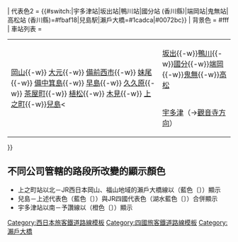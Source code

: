 {{鐵道路線
| 名稱 =  [[瀨戶大橋線]]（[[宇野線]]、[[本四備讚線]]、[[予讚線]]）（[[File:JR logo (west).svg|25px|西日本旅客鐵道|link=西日本旅客鐵道]] 岡山－兒島 [[File:JRW oka-M.svg|20px]] / [[File:JR logo (shikoku).svg|25px|四國旅客鐵道|link=四國旅客鐵道]] 兒島－高松）
| 代表色 = {{#switch:{{PAGENAME}}|宇多津站|坂出站|鴨川站|國分站 (香川縣)|端岡站|鬼無站|高松站 (香川縣)=#fbaf18|#0072bf}}
| 代表色2 = {{#switch:{{PAGENAME}}|宇多津站|坂出站|鴨川站|國分站 (香川縣)|端岡站|鬼無站|高松站 (香川縣)=#fbaf18|兒島駅|瀨戶大橋=#1cadca|#0072bc}}
| 背景色 = #fff
| 車站列表 = <table style="margin:auto"><tr><td rowspan=2>[[岡山站 (日本)|岡山]]{{-w}} [[大元站|大元]]{{-w}} [[備前西市站|備前西市]]{{-w}} [[妹尾站|妹尾]]{{-w}} [[備中箕島站|備中箕島]]{{-w}} [[早島站|早島]]{{-w}} [[久久原站|久久原]]{{-w}} [[茶屋町站|茶屋町]]{{-w}} [[植松站|植松]]{{-w}} [[木見站|木見]]{{-w}} [[上之町站|上之町]]{{-w}}[[兒島站|兒島]]{{space}}&lt;</td><td align=left>[[坂出站|坂出]]{{-w}}[[鴨川站|鴨川]]{{-w}}[[國分站 (香川縣)|國分]]{{-w}}[[端岡站|端岡]]{{-w}}[[鬼無站|鬼無]]{{-w}}[[高松站 (香川縣)|高松]]</td></tr>
<tr><td align=left>[[宇多津站|宇多津]]（→[[Template:予讚線 (高松地區)|觀音寺方向]]）</td></tr></table>
}}<noinclude>
== 不同公司管轄的路段所改變的顯示顏色 ==
* 上之町站以北－JR西日本岡山、福山地域的瀨戶大橋線以（藍色〔{{color|#0072bc|■}}〕）顯示
* 兒島－上述代表色（藍色〔{{color|#0072bc|■}}〕）與JR四國代表色（湖水藍色〔{{color|#1cadca|■}}〕）合併顯示
* 宇多津站以南－予讚線以（橙色〔{{color|#fbaf18|■}}〕）顯示

[[Category:西日本旅客鐵道路線模板]]
[[Category:四國旅客鐵道路線模板]]
[[Category:瀨戶大橋]]

</noinclude>